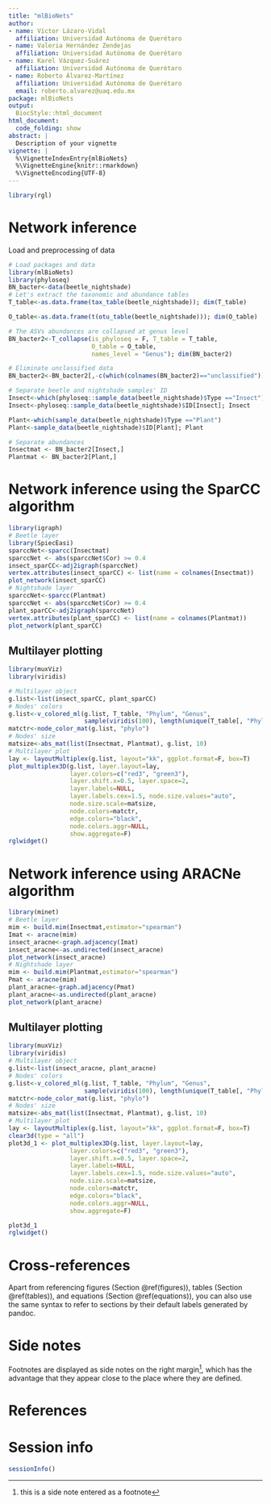 ```yaml
---
title: "mlBioNets"
author:
- name: Víctor Lázaro-Vidal
  affiliation: Universidad Autónoma de Querétaro
- name: Valeria Hernández Zendejas
  affiliation: Universidad Autónoma de Querétaro
- name: Karel Vázquez-Suárez
  affiliation: Universidad Autónoma de Querétaro
- name: Roberto Álvarez-Martínez
  affiliation: Universidad Autónoma de Querétaro
  email: roberto.alvarez@uaq.edu.mx
package: mlBioNets
output:
  BiocStyle::html_document
html_document:
  code_folding: show
abstract: |
  Description of your vignette
vignette: |
  %\VignetteIndexEntry{mlBioNets}
  %\VignetteEngine{knitr::rmarkdown}
  %\VignetteEncoding{UTF-8}
---
```


```r
library(rgl)

```

# Network inference

Load and preprocessing of data

```r
# Load packages and data
library(mlBioNets)
library(phyloseq)
BN_bacter<-data(beetle_nightshade)
# Let's extract the taxonomic and abundance tables
T_table<-as.data.frame(tax_table(beetle_nightshade)); dim(T_table)

O_table<-as.data.frame(t(otu_table(beetle_nightshade))); dim(O_table)

# The ASVs abundances are collapsed at genus level
BN_bacter2<-T_collapse(is_phyloseq = F, T_table = T_table,
                       O_table = O_table,
                       names_level = "Genus"); dim(BN_bacter2)

# Eliminate unclassified data
BN_bacter2<-BN_bacter2[,-c(which(colnames(BN_bacter2)=="unclassified"))]

# Separate beetle and nightshade samples' ID
Insect<-which(phyloseq::sample_data(beetle_nightshade)$Type =="Insect")
Insect<-phyloseq::sample_data(beetle_nightshade)$ID[Insect]; Insect

Plant<-which(sample_data(beetle_nightshade)$Type =="Plant")
Plant<-sample_data(beetle_nightshade)$ID[Plant]; Plant

# Separate abundances
Insectmat <- BN_bacter2[Insect,]
Plantmat <- BN_bacter2[Plant,]
```

# Network inference using the SparCC algorithm

```r
library(igraph)
# Beetle layer
library(SpiecEasi)
sparccNet<-sparcc(Insectmat)
sparccNet <- abs(sparccNet$Cor) >= 0.4
insect_sparCC<-adj2igraph(sparccNet)
vertex.attributes(insect_sparCC) <- list(name = colnames(Insectmat))
plot_network(insect_sparCC)
# Nightshade layer
sparccNet<-sparcc(Plantmat)
sparccNet <- abs(sparccNet$Cor) >= 0.4
plant_sparCC<-adj2igraph(sparccNet)
vertex.attributes(plant_sparCC) <- list(name = colnames(Plantmat))
plot_network(plant_sparCC)
```

## Multilayer plotting

```r
library(muxViz)
library(viridis)

# Multilayer object
g.list<-list(insect_sparCC, plant_sparCC)
# Nodes' colors
g.list<-v_colored_ml(g.list, T_table, "Phylum", "Genus",
                     sample(viridis(100), length(unique(T_table[, "Phylum"]))))
matctr<-node_color_mat(g.list, "phylo")
# Nodes' size
matsize<-abs_mat(list(Insectmat, Plantmat), g.list, 10)
# Multilayer plot
lay <- layoutMultiplex(g.list, layout="kk", ggplot.format=F, box=T)
plot_multiplex3D(g.list, layer.layout=lay,
                 layer.colors=c("red3", "green3"),
                 layer.shift.x=0.5, layer.space=2,
                 layer.labels=NULL,
                 layer.labels.cex=1.5, node.size.values="auto",
                 node.size.scale=matsize,
                 node.colors=matctr,
                 edge.colors="black",
                 node.colors.aggr=NULL,
                 show.aggregate=F)
rglwidget()

```

# Network inference using ARACNe algorithm

```r
library(minet)
# Beetle layer
mim <- build.mim(Insectmat,estimator="spearman")
Imat <- aracne(mim)
insect_aracne<-graph.adjacency(Imat)
insect_aracne<-as.undirected(insect_aracne)
plot_network(insect_aracne)
# Nightshade layer
mim <- build.mim(Plantmat,estimator="spearman")
Pmat <- aracne(mim)
plant_aracne<-graph.adjacency(Pmat)
plant_aracne<-as.undirected(plant_aracne)
plot_network(plant_aracne)
```

## Multilayer plotting

```r
library(muxViz)
library(viridis)
# Multilayer object
g.list<-list(insect_aracne, plant_aracne)
# Nodes' colors
g.list<-v_colored_ml(g.list, T_table, "Phylum", "Genus",
                     sample(viridis(100), length(unique(T_table[, "Phylum"]))))
matctr<-node_color_mat(g.list, "phylo")
# Nodes' size
matsize<-abs_mat(list(Insectmat, Plantmat), g.list, 10)
# Multilayer plot
lay <- layoutMultiplex(g.list, layout="kk", ggplot.format=F, box=T)
clear3d(type = "all")
plot3d_1 <- plot_multiplex3D(g.list, layer.layout=lay,
                 layer.colors=c("red3", "green3"),
                 layer.shift.x=0.5, layer.space=2,
                 layer.labels=NULL,
                 layer.labels.cex=1.5, node.size.values="auto",
                 node.size.scale=matsize,
                 node.colors=matctr,
                 edge.colors="black",
                 node.colors.aggr=NULL,
                 show.aggregate=F)
```

```r

plot3d_1
rglwidget()


```

# Cross-references

Apart from referencing figures (Section \@ref(figures)), tables (Section \@ref(tables)), and equations (Section \@ref(equations)), you can also use the same syntax to refer to sections by their default labels generated by pandoc.

# Side notes

Footnotes are displayed as side notes on the right margin[^1], which has the advantage that they appear close to the place where they are defined.

[^1]: this is a side note entered as a footnote

# References {.unnumbered}

# Session info

```r
sessionInfo()
```

